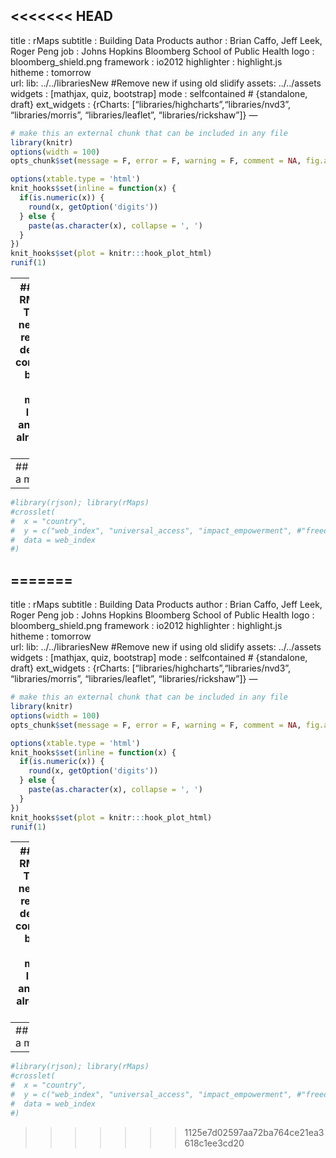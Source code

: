 <<<<<<< HEAD
---
title       : rMaps
subtitle    : Building Data Products
author      : Brian Caffo, Jeff Leek, Roger Peng
job         : Johns Hopkins Bloomberg School of Public Health
logo        : bloomberg_shield.png
framework   : io2012
highlighter : highlight.js  
hitheme     : tomorrow       
url:
    lib: ../../librariesNew #Remove new if using old slidify
    assets: ../../assets
widgets     : [mathjax, quiz, bootstrap]
mode        : selfcontained # {standalone, draft}
ext_widgets : {rCharts: ["libraries/highcharts","libraries/nvd3", "libraries/morris", "libraries/leaflet", "libraries/rickshaw"]}
---
```{r setup, cache = F, echo = F, message = F, warning = F, tidy = F, results='hide'}
# make this an external chunk that can be included in any file
library(knitr)
options(width = 100)
opts_chunk$set(message = F, error = F, warning = F, comment = NA, fig.align = 'center', dpi = 100, tidy = F, cache.path = '.cache/', fig.path = 'fig/')

options(xtable.type = 'html')
knit_hooks$set(inline = function(x) {
  if(is.numeric(x)) {
    round(x, getOption('digits'))
  } else {
    paste(as.character(x), collapse = ', ')
  }
})
knit_hooks$set(plot = knitr:::hook_plot_html)
runif(1)
```


---
## BONUS RMaps!!!
- There's a new github repository describing connections between more 
  mapping libraries and R
  - We already saw leaflet

```
library(devtools);
require(devtools)
install_github('ramnathv/rCharts@dev')
install_github('ramnathv/rMaps')
```

---
## Creating a map
```
#library(rjson); library(rMaps)
#crosslet(
#  x = "country", 
#  y = c("web_index", "universal_access", "impact_empowerment", #"freedom_openness"),
#  data = web_index
#)
```

---
```{r, echo=FALSE, warning=FALSE, results='hide'}
#library(rjson); library(rMaps)
#crosslet(
#  x = "country", 
#  y = c("web_index", "universal_access", "impact_empowerment", #"freedom_openness"),
#  data = web_index
#)
```
=======
---
title       : rMaps
subtitle    : Building Data Products
author      : Brian Caffo, Jeff Leek, Roger Peng
job         : Johns Hopkins Bloomberg School of Public Health
logo        : bloomberg_shield.png
framework   : io2012
highlighter : highlight.js  
hitheme     : tomorrow       
url:
    lib: ../../librariesNew #Remove new if using old slidify
    assets: ../../assets
widgets     : [mathjax, quiz, bootstrap]
mode        : selfcontained # {standalone, draft}
ext_widgets : {rCharts: ["libraries/highcharts","libraries/nvd3", "libraries/morris", "libraries/leaflet", "libraries/rickshaw"]}
---
```r
# make this an external chunk that can be included in any file
library(knitr)
options(width = 100)
opts_chunk$set(message = F, error = F, warning = F, comment = NA, fig.align = 'center', dpi = 100, tidy = F, cache.path = '.cache/', fig.path = 'fig/')

options(xtable.type = 'html')
knit_hooks$set(inline = function(x) {
  if(is.numeric(x)) {
    round(x, getOption('digits'))
  } else {
    paste(as.character(x), collapse = ', ')
  }
})
knit_hooks$set(plot = knitr:::hook_plot_html)
runif(1)
```


---
## BONUS RMaps!!!
- There's a new github repository describing connections between more 
  mapping libraries and R
  - We already saw leaflet

```
library(devtools);
require(devtools)
install_github('ramnathv/rCharts@dev')
install_github('ramnathv/rMaps')
```

---
## Creating a map
```
#library(rjson); library(rMaps)
#crosslet(
#  x = "country", 
#  y = c("web_index", "universal_access", "impact_empowerment", #"freedom_openness"),
#  data = web_index
#)
```

---
```r
#library(rjson); library(rMaps)
#crosslet(
#  x = "country", 
#  y = c("web_index", "universal_access", "impact_empowerment", #"freedom_openness"),
#  data = web_index
#)
```
>>>>>>> 1125e7d02597aa72ba764ce21ea3618c1ee3cd20
